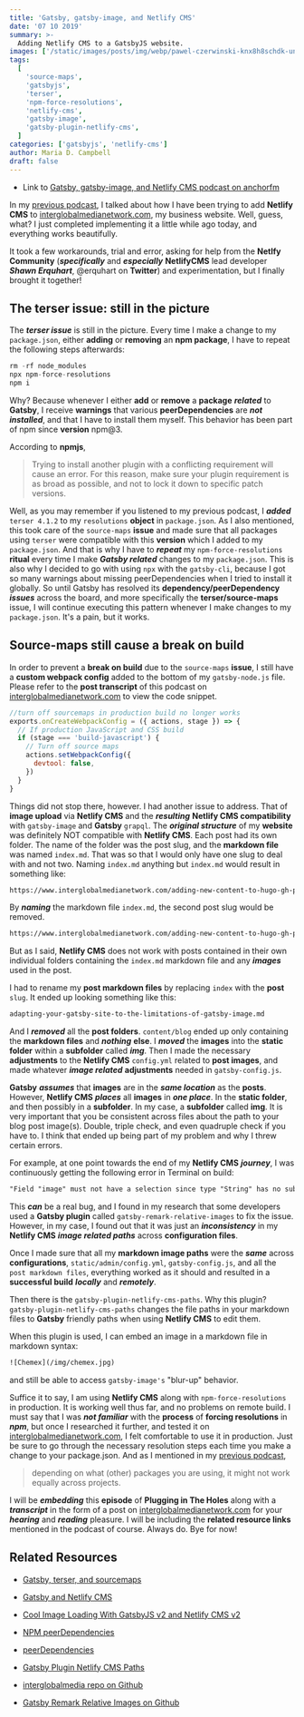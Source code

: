 ```yaml
---
title: 'Gatsby, gatsby-image, and Netlify CMS'
date: '07 10 2019'
summary: >-
  Adding Netlify CMS to a GatsbyJS website.
images: ['/static/images/posts/img/webp/pawel-czerwinski-knx8h8schdk-unsplash.webp']
tags:
  [
    'source-maps',
    'gatsbyjs',
    'terser',
    'npm-force-resolutions',
    'netlify-cms',
    'gatsby-image',
    'gatsby-plugin-netlify-cms',
  ]
categories: ['gatsbyjs', 'netlify-cms']
author: Maria D. Campbell
draft: false
---
```


- Link to [Gatsby, gatsby-image, and Netlify CMS podcast on anchorfm](https://anchor.fm/maria-campbell/episodes/Gatsby--gatsby-image--and-Netlify-CMS-e4j887)

In my
[previous podcast](https://anchor.fm/maria-campbell/episodes/Gatsby--terser--and-source-maps-e4ip7k),
I talked about how I have been trying to add **Netlify CMS** to
[interglobalmedianetwork.com](https://www.interglobalmedianetwork.com), my
business website. Well, guess, what? I just completed implementing it a little
while ago today, and everything works beautifully.

It took a few workarounds, trial and error, asking for help from the **Netlfy
Community** (**_specifically_** and **_especially_** **NetlifyCMS** lead
developer **_Shawn Erquhart_**, @erquhart on **Twitter**) and experimentation,
but I finally brought it together!

## The terser issue: still in the picture

The **_terser issue_** is still in the picture. Every time I make a change to my
`package.json`, either **adding** or **removing** an **npm package**, I have to
repeat the following steps afterwards:

```js
rm -rf node_modules
npx npm-force-resolutions
npm i
```

Why? Because whenever I either **add** or **remove** a **package** **_related_**
to **Gatsby**, I receive **warnings** that various **peerDependencies** are
**_not installed_**, and that I have to install them myself. This behavior has
been part of npm since **version** npm@3.

According to **npmjs**,

> Trying to install another plugin with a conflicting requirement will cause an
> error. For this reason, make sure your plugin requirement is as broad as
> possible, and not to lock it down to specific patch versions.

Well, as you may remember if you listened to my previous podcast, I **_added_**
`terser 4.1.2` to my `resolutions` **object** in `package.json`. As I also
mentioned, this took care of the `source-maps` **issue** and made sure that all
packages using `terser` were compatible with this **version** which I added to
my `package.json`. And that is why I have to **_repeat_** my
`npm-force-resolutions` **ritual** every time I make **_Gatsby related_**
changes to my `package.json`. This is also why I decided to go with using `npx`
with the `gatsby-cli`, because I got so many warnings about missing
peerDependencies when I tried to install it globally. So until Gatsby has
resolved its **dependency/peerDependency** **_issues_** across the board, and
more specifically the **terser/source-maps** issue, I will continue executing
this pattern whenever I make changes to my `package.json`. It's a pain, but it
works.

## Source-maps still cause a break on build

In order to prevent a **break on build** due to the `source-maps` **issue**, I
still have a **custom webpack config** added to the bottom of my
`gatsby-node.js` file. Please refer to the **post transcript** of this podcast
on [interglobalmedianetwork.com](https://www.interglobalmedianetwork.com) to
view the code snippet.

```js
//turn off sourcemaps in production build no longer works
exports.onCreateWebpackConfig = ({ actions, stage }) => {
  // If production JavaScript and CSS build
  if (stage === 'build-javascript') {
    // Turn off source maps
    actions.setWebpackConfig({
      devtool: false,
    })
  }
}
```

Things did not stop there, however. I had another issue to address. That of
**image upload** via **Netlify CMS** and the **_resulting_** **Netlify CMS
compatibility** with `gatsby-image` and **Gatsby** `grapql`. The **_original
structure_** of my **website** was definitely NOT compatible with **Netlify
CMS**. Each post had its own folder. The name of the folder was the post slug,
and the **markdown file** was named `index.md`. That was so that I would only
have one slug to deal with and not two. Naming `index.md` anything but
`index.md` would result in something like:

```html
https://www.interglobalmedianetwork.com/adding-new-content-to-hugo-gh-pages/adding-new-content-to-hugo-gh-pages/
```

By **_naming_** the markdown file `index.md`, the second post slug would be
removed.

```html
https://www.interglobalmedianetwork.com/adding-new-content-to-hugo-gh-pages/
```

But as I said, **Netlify CMS** does not work with posts contained in their own
individual folders containing the `index.md` markdown file and any **_images_**
used in the post.

I had to rename my **post markdown files** by replacing `index` with the
**post** `slug`. It ended up looking something like this:

```md
adapting-your-gatsby-site-to-the-limitations-of-gatsby-image.md
```

And I **_removed_** all the **post folders**. `content/blog` ended up only
containing the **markdown files** and **_nothing_** **else**. I **_moved_** the
**images** into the **static folder** within a **subfolder** called **_img_**.
Then I made the necessary **adjustments** to the **Netlify CMS** `config.yml`
related to **post images**, and made whatever **_image related_**
**adjustments** needed in `gatsby-config.js`.

**Gatsby** **_assumes_** that **images** are in the **_same location_** as the
**posts**. However, **Netlify CMS** **_places_** all **images** in **_one
place_**. In the **static folder**, and then possibly in a **subfolder**. In my
case, a **subfolder** called **img**. It is very important that you be
consistent across files about the path to your blog post image(s). Double,
triple check, and even quadruple check if you have to. I think that ended up
being part of my problem and why I threw certain errors.

For example, at one point towards the end of my **Netlify CMS** **_journey_**, I
was continuously getting the following error in Terminal on build:

```md
"Field "image" must not have a selection since type "String" has no subfields."
```

This **_can_** be a real bug, and I found in my research that some developers
used a **Gatsby plugin** called `gatsby-remark-relative-images` to fix the
issue. However, in my case, I found out that it was just an **_inconsistency_**
in my **Netlify CMS** **_image related paths_** across **configuration files**.

Once I made sure that all my **markdown image paths** were the **_same_** across
**configurations**, `static/admin/config.yml`, `gatsby-config.js`, and all the
`post markdown files`, everything worked as it should and resulted in a
**successful build** **_locally_** and **_remotely_**.

Then there is the `gatsby-plugin-netlify-cms-paths`. Why this plugin?
`gatsby-plugin-netlify-cms-paths` changes the file paths in your markdown files
to **Gatsby** friendly paths when using **Netlify CMS** to edit them.

When this plugin is used, I can embed an image in a markdown file in markdown
syntax:

```html
![Chemex](/img/chemex.jpg)
```

and still be able to access `gatsby-image's` "blur-up" behavior.

Suffice it to say, I am using **Netlify CMS** along with `npm-force-resolutions`
in production. It is working well thus far, and no problems on remote build. I
must say that I was **_not familiar_** with the **process** of **forcing
resolutions** in **_npm_**, but once I researched it further, and tested it on
[interglobalmedianetwork.com](https://www.interglobalmedianetwork.com), I felt
comfortable to use it in production. Just be sure to go through the necessary
resolution steps each time you make a change to your package.json. And as I
mentioned in my
[previous podcast](https://anchor.fm/maria-campbell/episodes/Gatsby--terser--and-source-maps-e4ip7k),

> depending on what (other) packages you are using, it might not work equally
> across projects.

I will be **_embedding_** this **episode** of **Plugging in The Holes** along
with a **_transcript_** in the form of a post on
[interglobalmedianetwork.com](https://www.interglobalmedianetwork.com) for your
**_hearing_** and **_reading_** pleasure. I will be including the **related
resource links** mentioned in the podcast of course. Always do. Bye for now!

## Related Resources

- [Gatsby, terser, and sourcemaps](https://www.interglobalmedianetwork.com/blog/gatsby-terser-sourcemaps/)

- [Gatsby and Netlify CMS](https://www.netlifycms.org/docs/gatsby/)

- [Cool Image Loading With GatsbyJS v2 and Netlify CMS v2](https://blog.rousek.name/2018/08/10/cool-image-loading-with-gatsbyjs-v2-and-netlify-cms-v2/)

- [NPM peerDependencies](https://blog.angularindepth.com/npm-peer-dependencies-f843f3ac4e7f)

- [peerDependencies](https://docs.npmjs.com/files/package.json#peerdependencies)

- [Gatsby Plugin Netlify CMS Paths](https://www.gatsbyjs.org/packages/gatsby-plugin-netlify-cms-paths/)

- [interglobalmedia repo on Github](https://github.com/interglobalmedia/interglobalmedia)

- [Gatsby Remark Relative Images on Github](https://github.com/danielmahon/gatsby-remark-relative-images)
